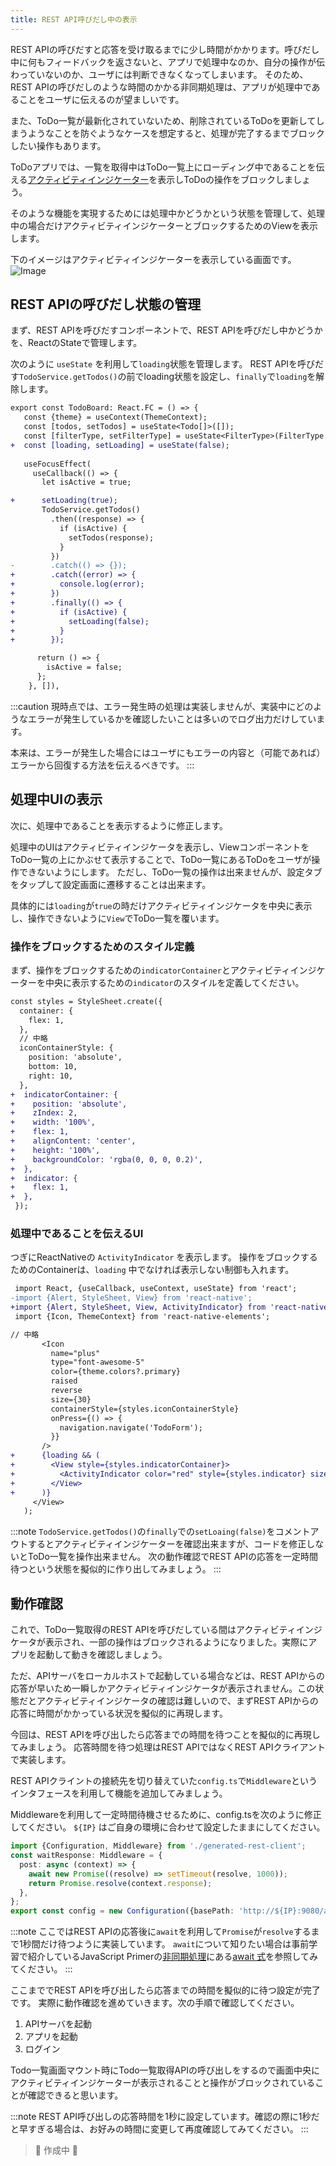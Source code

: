 ```yaml
---
title: REST API呼びだし中の表示
---
```


REST APIの呼びだすと応答を受け取るまでに少し時間がかかります。呼びだし中に何もフィードバックを返さないと、アプリで処理中なのか、自分の操作が伝わっていないのか、ユーザには判断できなくなってしまいます。
そのため、REST APIの呼びだしのような時間のかかる非同期処理は、アプリが処理中であることをユーザに伝えるのが望ましいです。

また、ToDo一覧が最新化されていないため、削除されているToDoを更新してしまうようなことを防ぐようなケースを想定すると、処理が完了するまでブロックしたい操作もあります。

ToDoアプリでは、一覧を取得中はToDo一覧上にローディング中であることを伝える[アクティビティインジケーター](https://reactnative.dev/docs/activityindicator)を表示しToDoの操作をブロックしましょう。

そのような機能を実現するためには処理中かどうかという状態を管理して、処理中の場合だけアクティビティインジケーターとブロックするためのViewを表示します。

下のイメージはアクティビティインジケーターを表示している画面です。
![Image](../app-hands-on/ios-wait.png)

## REST APIの呼びだし状態の管理

まず、REST APIを呼びだすコンポーネントで、REST APIを呼びだし中かどうかを、ReactのStateで管理します。

次のように `useState` を利用して`loading`状態を管理します。
REST APIを呼びだす`TodoService.getTodos()`の前でloading状態を設定し、`finally`で`loading`を解除します。

```diff typescript title="screens/todo/TodoBoard.tsx"
export const TodoBoard: React.FC = () => {
   const {theme} = useContext(ThemeContext);
   const [todos, setTodos] = useState<Todo[]>([]);
   const [filterType, setFilterType] = useState<FilterType>(FilterType.ALL);
+  const [loading, setLoading] = useState(false);
 
   useFocusEffect(
     useCallback(() => {
       let isActive = true;

+      setLoading(true);
       TodoService.getTodos()
         .then((response) => {
           if (isActive) {
             setTodos(response);
           }
         })
-        .catch(() => {});
+        .catch((error) => {
+          console.log(error);
+        })
+        .finally(() => {
+          if (isActive) {
+            setLoading(false);
+          }
+        });

      return () => {
        isActive = false;
      };
    }, []),

```

:::caution
現時点では、エラー発生時の処理は実装しませんが、実装中にどのようなエラーが発生しているかを確認したいことは多いのでログ出力だけしています。

本来は、エラーが発生した場合にはユーザにもエラーの内容と（可能であれば）エラーから回復する方法を伝えるべきです。
:::

## 処理中UIの表示

次に、処理中であることを表示するように修正します。

処理中のUIはアクティビティインジケータを表示し、ViewコンポーネントをToDo一覧の上にかぶせて表示することで、ToDo一覧にあるToDoをユーザが操作できないようにします。
ただし、ToDo一覧の操作は出来ませんが、設定タブをタップして設定画面に遷移することは出来ます。

具体的には`loading`が`true`の時だけアクティビティインジケータを中央に表示し、操作できないように`View`でToDo一覧を覆います。

### 操作をブロックするためのスタイル定義

まず、操作をブロックするための`indicatorContainer`とアクティビティインジケーターを中央に表示するための`indicator`のスタイルを定義してください。

``` diff typescript jsx title="/src/screens/todo/TodoBoard.tsx"
const styles = StyleSheet.create({
  container: {
    flex: 1,
  },
  // 中略
  iconContainerStyle: {
    position: 'absolute',
    bottom: 10,
    right: 10,
  },
+  indicatorContainer: {
+    position: 'absolute',
+    zIndex: 2,
+    width: '100%',
+    flex: 1,
+    alignContent: 'center',
+    height: '100%',
+    backgroundColor: 'rgba(0, 0, 0, 0.2)',
+  },
+  indicator: {
+    flex: 1,
+  },
 });
```

### 処理中であることを伝えるUI

つぎにReactNativeの `ActivityIndicator` を表示します。
操作をブロックするためのContainerは、`loading` 中でなければ表示しない制御も入れます。

```diff typescript title="/src/screens/todo/TodoBoard.tsx"
 import React, {useCallback, useContext, useState} from 'react';
-import {Alert, StyleSheet, View} from 'react-native';
+import {Alert, StyleSheet, View, ActivityIndicator} from 'react-native';
 import {Icon, ThemeContext} from 'react-native-elements';

// 中略
       <Icon
         name="plus"
         type="font-awesome-5"
         color={theme.colors?.primary}
         raised
         reverse
         size={30}
         containerStyle={styles.iconContainerStyle}
         onPress={() => {
           navigation.navigate('TodoForm');
         }}
       />
+      {loading && (
+        <View style={styles.indicatorContainer}>
+          <ActivityIndicator color="red" style={styles.indicator} size="large" />
+        </View>
+      )}
     </View>
   );
```

:::note
`TodoService.getTodos()`の`finally`での`setLoaing(false)`をコメントアウトするとアクティビティインジケーターを確認出来ますが、コードを修正しないとToDo一覧を操作出来ません。
次の動作確認でREST APIの応答を一定時間待つという状態を擬似的に作り出してみましょう。
:::

## 動作確認

これで、ToDo一覧取得のREST APIを呼びだしている間はアクティビティインジケータが表示され、一部の操作はブロックされるようになりました。実際にアプリを起動して動きを確認しましょう。

ただ、APIサーバをローカルホストで起動している場合などは、REST APIからの応答が早いため一瞬しかアクティビティインジケータが表示されません。この状態だとアクティビティインジケータの確認は難しいので、まずREST APIからの応答に時間がかかっている状況を擬似的に再現します。

今回は、REST APIを呼び出したら応答までの時間を待つことを擬似的に再現してみましょう。
応答時間を待つ処理はREST APIではなくREST APIクライアントで実装します。

REST APIクライントの接続先を切り替えていた`config.ts`で`Middleware`というインタフェースを利用して機能を追加してみましょう。

Middlewareを利用して一定時間待機させるために、config.tsを次のように修正してください。
`${IP}` はご自身の環境に合わせて設定したままにしてください。

``` typescript jsx title="/src/backend/config.ts"
import {Configuration, Middleware} from './generated-rest-client';
const waitResponse: Middleware = {
  post: async (context) => {
    await new Promise((resolve) => setTimeout(resolve, 1000));
    return Promise.resolve(context.response);
  },
};
export const config = new Configuration({basePath: 'http://${IP}:9080/api', middleware: [waitResponse]});
```

:::note
ここではREST APIの応答後に`await`を利用して`Promise`が`resolve`するまで1秒間だけ待つように実装しています。
`await`について知りたい場合は事前学習で紹介しているJavaScript Primerの[非同期処理](https://jsprimer.net/basic/async/)にある[await 式](https://jsprimer.net/basic/async/#await-expression)を参照してみてください。
:::

ここまででREST APIを呼び出したら応答までの時間を擬似的に待つ設定が完了です。
実際に動作確認を進めていきます。次の手順で確認してください。

1. APIサーバを起動
2. アプリを起動
3. ログイン

Todo一覧画面マウント時にTodo一覧取得APIの呼び出しをするので画面中央にアクティビティインジケーターが表示されることと操作がブロックされていることが確認できると思います。

:::note
REST API呼び出しの応答時間を1秒に設定しています。確認の際に1秒だと早すぎる場合は、お好みの時間に変更して再度確認してみてください。
:::

> 🚧 作成中 🚧

<!--
TODO: 動作確認の手順を何パターンか提示しておくのがいいかな。「アプリ起動後」「タブ切替時」「ToDo登録後」くらいで充分かな？
-->
